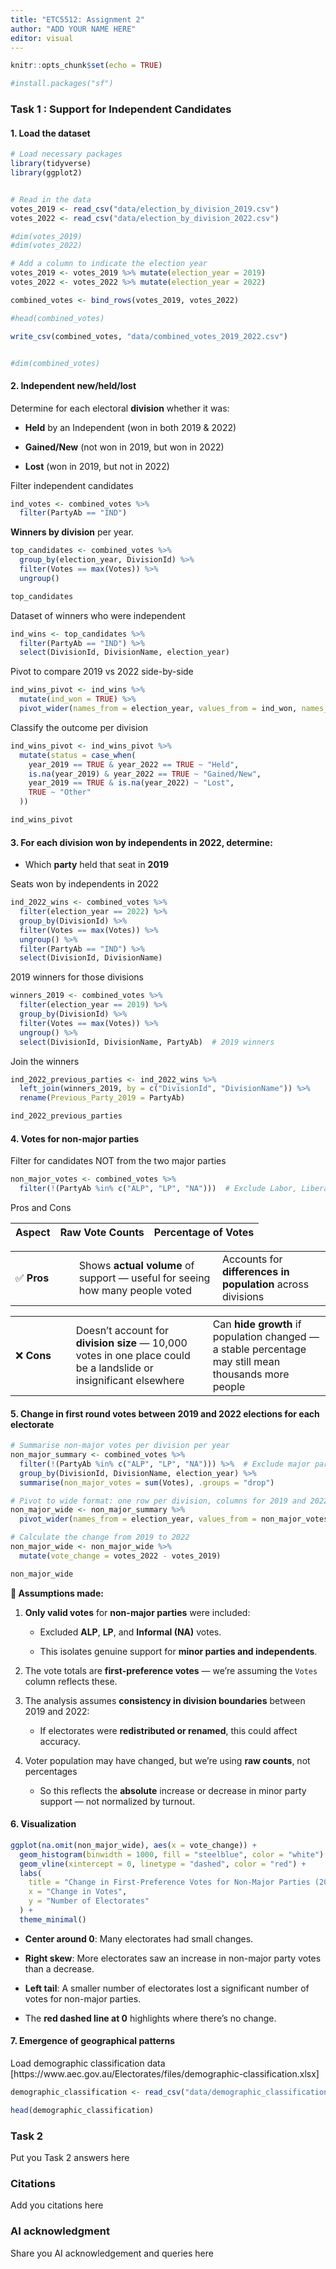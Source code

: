 ```yaml
---
title: "ETC5512: Assignment 2"
author: "ADD YOUR NAME HERE" 
editor: visual
---
```


```r
knitr::opts_chunk$set(echo = TRUE) 
```

```r
#install.packages("sf")
```

### Task 1 : **Support for Independent Candidates**

#### 1. Load the dataset

```r
# Load necessary packages
library(tidyverse)
library(ggplot2)


# Read in the data
votes_2019 <- read_csv("data/election_by_division_2019.csv")
votes_2022 <- read_csv("data/election_by_division_2022.csv")

#dim(votes_2019)
#dim(votes_2022)

# Add a column to indicate the election year
votes_2019 <- votes_2019 %>% mutate(election_year = 2019)
votes_2022 <- votes_2022 %>% mutate(election_year = 2022)

combined_votes <- bind_rows(votes_2019, votes_2022)

#head(combined_votes)

write_csv(combined_votes, "data/combined_votes_2019_2022.csv")


#dim(combined_votes)
```

#### 2. Independent new/held/lost

Determine for each electoral **division** whether it was:

-   **Held** by an Independent (won in both 2019 & 2022)

-   **Gained/New** (not won in 2019, but won in 2022)

-   **Lost** (won in 2019, but not in 2022)

Filter independent candidates

```r
ind_votes <- combined_votes %>%
  filter(PartyAb == "IND")

```

**Winners by division** per year.

```r
top_candidates <- combined_votes %>%
  group_by(election_year, DivisionId) %>%
  filter(Votes == max(Votes)) %>%
  ungroup()

top_candidates
```

Dataset of winners who were independent

```r
ind_wins <- top_candidates %>%
  filter(PartyAb == "IND") %>%
  select(DivisionId, DivisionName, election_year)

```

Pivot to compare 2019 vs 2022 side-by-side

```r
ind_wins_pivot <- ind_wins %>%
  mutate(ind_won = TRUE) %>%
  pivot_wider(names_from = election_year, values_from = ind_won, names_prefix = "year_")

```

Classify the outcome per division

```r
ind_wins_pivot <- ind_wins_pivot %>%
  mutate(status = case_when(
    year_2019 == TRUE & year_2022 == TRUE ~ "Held",
    is.na(year_2019) & year_2022 == TRUE ~ "Gained/New",
    year_2019 == TRUE & is.na(year_2022) ~ "Lost",
    TRUE ~ "Other"
  ))

ind_wins_pivot
```

#### 3. For each **division won by independents in 2022**, determine:

-   Which **party** held that seat in **2019**

Seats won by independents in 2022

```r
ind_2022_wins <- combined_votes %>%
  filter(election_year == 2022) %>%
  group_by(DivisionId) %>%
  filter(Votes == max(Votes)) %>%
  ungroup() %>%
  filter(PartyAb == "IND") %>%
  select(DivisionId, DivisionName)

```

2019 winners for those divisions

```r
winners_2019 <- combined_votes %>%
  filter(election_year == 2019) %>%
  group_by(DivisionId) %>%
  filter(Votes == max(Votes)) %>%
  ungroup() %>%
  select(DivisionId, DivisionName, PartyAb)  # 2019 winners

```

Join the winners

```r
ind_2022_previous_parties <- ind_2022_wins %>%
  left_join(winners_2019, by = c("DivisionId", "DivisionName")) %>%
  rename(Previous_Party_2019 = PartyAb)

ind_2022_previous_parties
```

#### 4. Votes for non-major parties

Filter for candidates NOT from the two major parties

```r

non_major_votes <- combined_votes %>%
  filter(!(PartyAb %in% c("ALP", "LP", "NA")))  # Exclude Labor, Liberal, and Informal

```

Pros and Cons

| **Aspect** | **Raw Vote Counts** | **Percentage of Votes** |
|------------|---------------------|-------------------------|

|             |                                                                                |                                                             |
|---------------|---------------------------------|-------------------------|
| ✅ **Pros** | Shows **actual volume** of support --- useful for seeing how many people voted | Accounts for **differences in population** across divisions |

|             |                                                                                                                     |                                                                                                        |
|--------------|-------------------------------|---------------------------|
| ❌ **Cons** | Doesn't account for **division size** --- 10,000 votes in one place could be a landslide or insignificant elsewhere | Can **hide growth** if population changed --- a stable percentage may still mean thousands more people |

#### 5. Change in first round votes between 2019 and 2022 elections for each electorate

```r
# Summarise non-major votes per division per year
non_major_summary <- combined_votes %>%
  filter(!(PartyAb %in% c("ALP", "LP", "NA"))) %>%  # Exclude major parties and informal
  group_by(DivisionId, DivisionName, election_year) %>%
  summarise(non_major_votes = sum(Votes), .groups = "drop")

# Pivot to wide format: one row per division, columns for 2019 and 2022
non_major_wide <- non_major_summary %>%
  pivot_wider(names_from = election_year, values_from = non_major_votes, names_prefix = "votes_")

# Calculate the change from 2019 to 2022
non_major_wide <- non_major_wide %>%
  mutate(vote_change = votes_2022 - votes_2019)

non_major_wide

```

**📌 Assumptions made:**

1.  **Only valid votes** for **non-major parties** were included:

    -   Excluded **ALP**, **LP**, and **Informal (NA)** votes.

    -   This isolates genuine support for **minor parties and independents**.

2.  The vote totals are **first-preference votes** --- we're assuming the `Votes` column reflects these.

3.  The analysis assumes **consistency in division boundaries** between 2019 and 2022:

    -   If electorates were **redistributed or renamed**, this could affect accuracy.

4.  Voter population may have changed, but we're using **raw counts**, not percentages

    -   So this reflects the **absolute** increase or decrease in minor party support --- not normalized by turnout.

#### 6. Visualization

```r

ggplot(na.omit(non_major_wide), aes(x = vote_change)) +
  geom_histogram(binwidth = 1000, fill = "steelblue", color = "white") +
  geom_vline(xintercept = 0, linetype = "dashed", color = "red") +
  labs(
    title = "Change in First-Preference Votes for Non-Major Parties (2019 → 2022)",
    x = "Change in Votes",
    y = "Number of Electorates"
  ) +
  theme_minimal()


```

-   **Center around 0**: Many electorates had small changes.

-   **Right skew**: More electorates saw an increase in non-major party votes than a decrease.

-   **Left tail**: A smaller number of electorates lost a significant number of votes for non-major parties.

-   The **red dashed line at 0** highlights where there's no change.

#### 7. Emergence of geographical patterns

Load demographic classification data\
\[https://www.aec.gov.au/Electorates/files/demographic-classification.xlsx\]

```r

demographic_classification <- read_csv("data/demographic_classification.csv", col_names=TRUE, skip=0)

head(demographic_classification)
```

### Task 2

Put you Task 2 answers here

### Citations

Add you citations here

### AI acknowledgment

Share you AI acknowledgement and queries here
